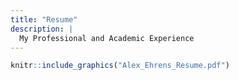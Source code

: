 ```yaml
---
title: "Resume"
description: |
  My Professional and Academic Experience
---
```


```r

knitr::include_graphics("Alex_Ehrens_Resume.pdf")

```

